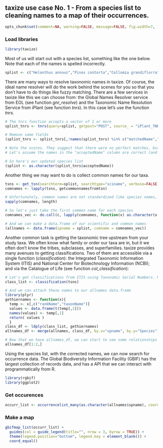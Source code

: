 ## taxize use case No. 1 - From a species list to cleaning names to a map of their occurrences.

```r
opts_chunk$set(comment=NA, warning=FALSE, message=FALSE, fig.width=7, fig.height=6)
```

### Load libraries

```r
library(taxize)
```

Most of us will start out with a species list, something like the one below. Note that each of the names is spelled incorrectly.

```r
splist <- c("Helanthus annuus","Pinos contorta","Collomia grandiflorra", "Abies magnificaa","Rosa california","Datura wrighti","Mimulus bicolour","Nicotiana glauca","Maddia sativa","Bartlettia scapposa")
```

There are many ways to resolve taxonomic names in taxize. Of course, the ideal name resolver will do the work behind the scenes for you so that you don't have to do things like fuzzy matching. There are a few services in taxize like this we can choose from: the Global Names Resolver service from EOL (see function *gnr_resolve*) and the Taxonomic Name Resolution Service from iPlant (see function *tnrs*). In this case let's use the function *tnrs*.

```r
# The tnrs function accepts a vector of 1 or more
splist_tnrs <- tnrs(query=splist, getpost="POST", source_ = "iPlant_TNRS")

# Remove some fields
(splist_tnrs <- splist_tnrs[,!names(splist_tnrs) %in% c("matchedName","annotations","uri")])

# Note the scores. They suggest that there were no perfect matches, but they were all very close, ranging from 0.77 to 0.99 (1 is the highest). 
# Let's assume the names in the "acceptedName" column are correct (and they should be).

# So here's our updated species list
(splist <- as.character(splist_tnrs$acceptedName))
```

Another thing we may want to do is collect common names for our taxa. 

```r
tsns <- get_tsn(searchterm=splist, searchtype="sciname", verbose=FALSE)
comnames <- lapply(tsns, getcommonnamesfromtsn)

# Unfortunately, common names are not standardized like species names, so there are multiple common names for each taxon
sapply(comnames, length)

# So let's just take the first common name for each species
comnames_vec <- do.call(c, lapply(comnames, function(x) as.character(x[1,"comname"])))

# And we can make a data.frame of our scientific and common names
(allnames <- data.frame(spname = splist, comname = comnames_vec))
```

Another common task is getting the taxonomic tree upstream from your study taxa. We often know what family or order our taxa are in, but it we often don't know the tribes, subclasses, and superfamilies. taxize provides many avenues to getting classifications. Two of them are accessible via a single function (*classification*): the Integrated Taxonomic Information System (ITIS) and National Center for Biotechnology Information (NCBI); and via the Catalogue of Life (see function *col_classification*):

```r
# Let's get classifications from ITIS using Taxonomic Serial Numbers. Note that we could use uBio instead.
class_list <- classification(tsns)

# And we can attach these names to our allnames data.frame
library(plyr)
gethiernames <- function(x){
  temp <- x[,c("rankName","taxonName")]
  values <- data.frame(t(temp[,2]))
  names(values) <- temp[,1]
  return( values )
  }
class_df <- ldply(class_list, gethiernames)
allnames_df <- merge(allnames, class_df, by.x="spname", by.y="Species")

# Now that we have allnames_df, we can start to see some relationships among species simply by their shared taxonomic names
allnames_df[1:2,]
```

Using the species list, with the corrected names, we can now search for occurrence data. The Global Biodiversity Information Facility (GBIF) has the largest collection of records data, and has a  API that we can interact with programmatically from R.

```r
library(rgbif)
library(ggplot2)
```

### Get occurences 

```r
occurr_list <- occurrencelist_many(as.character(allnames$spname), coordinatestatus = TRUE, maxresults = 100,  fixnames="change")
```

### Make a map

```r
gbifmap_list(occurr_list) +
  guides(col = guide_legend(title="", nrow = 3, byrow = TRUE)) + 
  theme(legend.position="bottom", legend.key = element_blank()) +
  coord_equal()
```